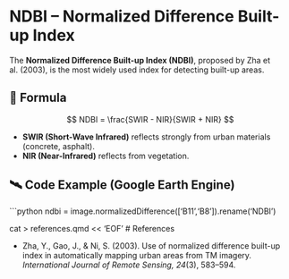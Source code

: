 # NDBI – Normalized Difference Built-up Index

The **Normalized Difference Built-up Index (NDBI)**, proposed by Zha et al. (2003), is the most widely used index for detecting built-up areas.

## 📐 Formula
$$
NDBI = \frac{SWIR - NIR}{SWIR + NIR}
$$

- **SWIR (Short-Wave Infrared)** reflects strongly from urban materials (concrete, asphalt).
- **NIR (Near-Infrared)** reflects from vegetation.

## 🛰️ Code Example (Google Earth Engine)
```python
ndbi = image.normalizedDifference(['B11','B8']).rename('NDBI')

cat > references.qmd << 'EOF'
# References

- Zha, Y., Gao, J., & Ni, S. (2003). Use of normalized difference built-up index in automatically mapping urban areas from TM imagery. *International Journal of Remote Sensing, 24*(3), 583–594.
